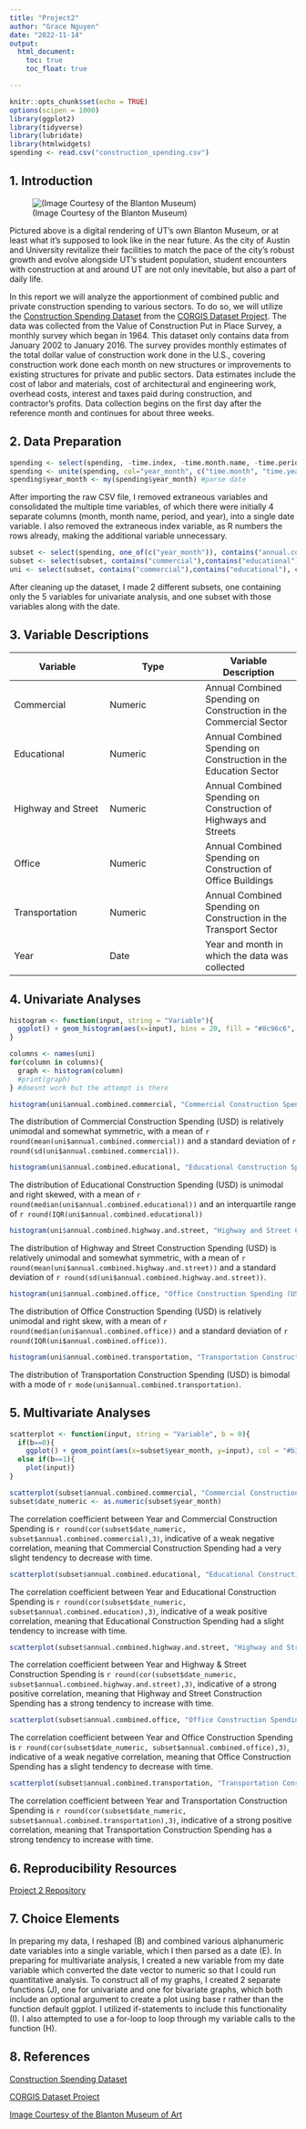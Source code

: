 ```yaml
---
title: "Project2"
author: "Grace Nguyen"
date: "2022-11-14"
output:
  html_document:
    toc: true
    toc_float: true

---
```


```r
knitr::opts_chunk$set(echo = TRUE)
options(scipen = 1000)
library(ggplot2)
library(tidyverse)
library(lubridate)
library(htmlwidgets)
spending <- read.csv("construction_spending.csv")
```

## **1. Introduction**

![(Image Courtesy of the Blanton Museum)](blanton.jpeg)

Pictured above is a digital rendering of UT's own Blanton Museum, or at least what it's supposed to look like in the near future. As the city of Austin and University revitalize their facilities to match the pace of the city's robust growth and evolve alongside UT's student population, student encounters with construction at and around UT are not only inevitable, but also a part of daily life. 

In this report we will analyze the apportionment of combined public and private construction spending to various sectors. To do so, we will utilize the [Construction Spending Dataset](https://corgis-edu.github.io/corgis/csv/construction_spending/) from the [CORGIS Dataset Project](https://corgis-edu.github.io/corgis//). The data was collected from the Value of Construction Put in Place Survey, a monthly survey which began in 1964. This dataset only contains data from January 2002 to January 2016. The survey provides monthly estimates of the total dollar value of construction work done in the U.S., covering construction work done each month on new structures or improvements to existing structures for private and public sectors. Data estimates include the cost of labor and materials, cost of architectural and engineering work, overhead costs, interest and taxes paid during construction, and contractor’s profits. Data collection begins on the first day after the reference month and continues for about three weeks.

## **2. Data Preparation**

``` r
spending <- select(spending, -time.index, -time.month.name, -time.period) #extraneous variables
spending <- unite(spending, col="year_month", c("time.month", "time.year"), sep="-") #consolidate/reshape
spending$year_month <- my(spending$year_month) #parse date
```

After importing the raw CSV file, I removed extraneous variables and consolidated the multiple time variables, of which there were initially 4 separate columns (month, month name, period, and year), into a single date variable. I also removed the extraneous index variable, as R numbers the rows already, making the additional variable unnecessary. 

```r
subset <- select(spending, one_of(c("year_month")), contains("annual.combined")) #besides the date, select only annual combined variables
subset <- select(subset, contains("commercial"),contains("educational"), contains("highway"), contains("office"), contains("transportation"), one_of(c("year_month"))) #besides date and total spending, select only my 5 selected variables
uni <- select(subset, contains("commercial"),contains("educational"), contains("highway"), contains("office"), contains("transportation")) #just the 5 variables for univariate analysis
```

After cleaning up the dataset, I made 2 different subsets, one containing only the 5 variables for univariate analysis, and one subset with those variables along with the date.

## **3. Variable Descriptions**

Variable | Type | Variable Description
---|---|---
Commercial | Numeric | Annual Combined Spending on Construction in the Commercial Sector
Educational | Numeric | Annual Combined Spending on Construction in the Education Sector
Highway and Street | Numeric | Annual Combined Spending on Construction of Highways and Streets
Office | Numeric | Annual Combined Spending on Construction of Office Buildings
Transportation | Numeric | Annual Combined Spending on Construction in the Transport Sector
Year | Date | Year and month in which the data was collected

## **4. Univariate Analyses**

```r
histogram <- function(input, string = "Variable"){
  ggplot() + geom_histogram(aes(x=input), bins = 20, fill = "#8c96c6", col = "#8856a7") + ylab("Frequency") + xlab(string) + ggtitle(paste("Distribution of Annual Combined", string))
}

columns <- names(uni)
for(column in columns){
  graph <- histogram(column)
  #print(graph)
} #doesnt work but the attempt is there
```

```r
histogram(uni$annual.combined.commercial, "Commercial Construction Spending (USD)")
```

The distribution of Commercial Construction Spending (USD) is relatively unimodal and somewhat symmetric, with a mean of `r round(mean(uni$annual.combined.commercial))` and a standard deviation of `r round(sd(uni$annual.combined.commercial))`.

```r
histogram(uni$annual.combined.educational, "Educational Construction Spending (USD)")
```

The distribution of Educational Construction Spending (USD) is unimodal and right skewed, with a mean of `r round(median(uni$annual.combined.educational))` and an interquartile range of `r round(IQR(uni$annual.combined.educational))`

```r
histogram(uni$annual.combined.highway.and.street, "Highway and Street Construction Spending (USD)")
```

The distribution of Highway and Street Construction Spending (USD) is relatively unimodal and somewhat symmetric, with a mean of `r round(mean(uni$annual.combined.highway.and.street))` and a standard deviation of `r round(sd(uni$annual.combined.highway.and.street))`.

```r
histogram(uni$annual.combined.office, "Office Construction Spending (USD)")
```

The distribution of Office Construction Spending (USD) is relatively unimodal and right skew, with a mean of `r round(median(uni$annual.combined.office))` and a standard deviation of `r round(IQR(uni$annual.combined.office))`.

```r
histogram(uni$annual.combined.transportation, "Transportation Construction Spending (USD)")
```

The distribution of Transportation Construction Spending (USD) is bimodal with a mode of `r mode(uni$annual.combined.transportation)`.

## **5. Multivariate Analyses**

```r
scatterplot <- function(input, string = "Variable", b = 0){
  if(b==0){
    ggplot() + geom_point(aes(x=subset$year_month, y=input), col = "#b3cde3") + ylab(string) + xlab("Year") + ggtitle(paste("Distribution of Year and Annual Combined", string))} #choose ggplot or base r
  else if(b==1){
    plot(input)}
}
```

```r
scatterplot(subset$annual.combined.commercial, "Commercial Construction Spending (USD)")
subset$date_numeric <- as.numeric(subset$year_month)
```

The correlation coefficient between Year and Commercial Construction Spending is `r round(cor(subset$date_numeric, subset$annual.combined.commercial),3)`, indicative of a weak negative correlation, meaning that Commercial Construction Spending had a very slight tendency to decrease with time.

```r
scatterplot(subset$annual.combined.educational, "Educational Construction Spending (USD)")
```

The correlation coefficient between Year and Educational Construction Spending is `r round(cor(subset$date_numeric, subset$annual.combined.education),3)`, indicative of a weak positive correlation, meaning that Educational Construction Spending had a slight tendency to increase with time.

```r
scatterplot(subset$annual.combined.highway.and.street, "Highway and Street Construction Spending (USD)")
```

The correlation coefficient between Year and Highway & Street Construction Spending is `r round(cor(subset$date_numeric, subset$annual.combined.highway.and.street),3)`, indicative of a strong positive correlation, meaning that Highway and Street Construction Spending has a strong tendency to increase with time.

```r
scatterplot(subset$annual.combined.office, "Office Construction Spending (USD)")
```

The correlation coefficient between Year and Office Construction Spending is `r round(cor(subset$date_numeric, subset$annual.combined.office),3)`, indicative of a weak negative correlation, meaning that Office Construction Spending has a slight tendency to decrease with time.

```r
scatterplot(subset$annual.combined.transportation, "Transportation Construction Spending (USD)")
```

The correlation coefficient between Year and Transportation Construction Spending is `r round(cor(subset$date_numeric, subset$annual.combined.transportation),3)`, indicative of a strong positive correlation, meaning that Transportation Construction Spending has a strong tendency to increase with time.

## **6. Reproducibility Resources**

[Project 2 Repository](https://github.com/gracenguyn/SDS313-Project2.git)

## **7. Choice Elements**

In preparing my data, I reshaped (B) and combined various alphanumeric date variables into a single variable, which I then parsed as a date (E). In preparing for multivariate analysis, I created a new variable from my date variable which converted the date vector to numeric so that I could run quantitative analysis. To construct all of my graphs, I created 2 separate functions (J), one for univariate and one for bivariate graphs, which both include an optional argument to create a plot using base r rather than the function default ggplot. I utilized if-statements to include this functionality (I). I also attempted to use a for-loop to loop through my variable calls to the function (H).

## **8. References**

[Construction Spending Dataset](https://corgis-edu.github.io/corgis/csv/construction_spending/)

[CORGIS Dataset Project](https://corgis-edu.github.io/corgis/)

[Image Courtesy of the Blanton Museum of Art](https://blantonmuseum.org/about-the-project/construction-updates/)
